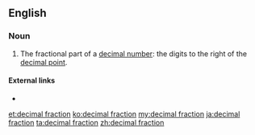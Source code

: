 ==English==
===Noun===
{{en-noun|sg=[[decimal]] [[fraction]]}}

# {{arithmetic}} The fractional part of a [[decimal number]]: the digits to the right of the [[decimal point]].
====External links====
* {{pedia}}

[[et:decimal fraction]]
[[ko:decimal fraction]]
[[my:decimal fraction]]
[[ja:decimal fraction]]
[[ta:decimal fraction]]
[[zh:decimal fraction]]